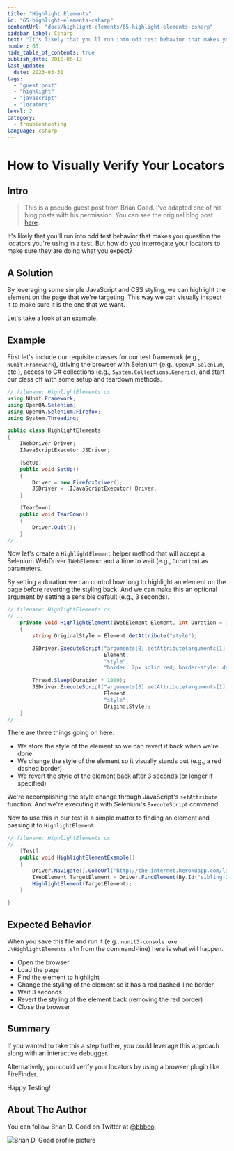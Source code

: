 ```yaml
---
title: "Highlight Elements"
id: "65-highlight-elements-csharp"
contentUrl: "docs/highlight-elements/65-highlight-elements-csharp"
sidebar_label: Csharp
text: "It's likely that you'll run into odd test behavior that makes you question the locators you're using in a test. But how do you interrogate your locators to make sure they are doing what you expect?"
number: 65
hide_table_of_contents: true
publish_date: 2016-06-13
last_update:
  date: 2023-03-30
tags:
  - "guest post"
  - "highlight"
  - "javascript"
  - "locators"
level: 2
category:
  - troubleshooting
language: csharp
---
```


# How to Visually Verify Your Locators

## Intro

> This is a pseudo guest post from Brian Goad. I've adapted one of his blog posts with his permission. You can see the original blog post [here](http://swdandruby.wordpress.com/2013/07/19/did-i-select-the-right-element/).

It's likely that you'll run into odd test behavior that makes you question the locators you're using in a test. But how do you interrogate your locators to make sure they are doing what you expect?

## A Solution

By leveraging some simple JavaScript and CSS styling, we can highlight the element on the page that we're targeting. This way we can visually inspect it to make sure it is the one that we want.

Let's take a look at an example.

## Example

First let's include our requisite classes for our test framework (e.g., `NUnit.Framework`), driving the browser with Selenium (e.g., `OpenQA.Selenium`, etc.), access to C# collections (e.g., `System.Collections.Generic`), and start our class off with some setup and teardown methods.

```csharp
// filename: HighlightElements.cs
using NUnit.Framework;
using OpenQA.Selenium;
using OpenQA.Selenium.Firefox;
using System.Threading;

public class HighlightElements
{
    IWebDriver Driver;
    IJavaScriptExecutor JSDriver;

    [SetUp]
    public void SetUp()
    {
        Driver = new FirefoxDriver();
        JSDriver = (IJavaScriptExecutor) Driver;
    }

    [TearDown]
    public void TearDown()
    {
        Driver.Quit();
    }
// ...
```

Now let's create a `HighlightElement` helper method that will accept a Selenium WebDriver `IWebElement` and a time to wait (e.g., `Duration`) as parameters.

By setting a duration we can control how long to highlight an element on the page before reverting the styling back. And we can make this an optional argument by setting a sensible default (e.g., 3 seconds).

```csharp
// filename: HighlightElements.cs
// ...
    private void HighlightElement(IWebElement Element, int Duration = 3)
    {
        string OriginalStyle = Element.GetAttribute("style");

        JSDriver.ExecuteScript("arguments[0].setAttribute(arguments[1], arguments[2])",
                               Element,
                               "style",
                               "border: 2px solid red; border-style: dashed;");

        Thread.Sleep(Duration * 1000);
        JSDriver.ExecuteScript("arguments[0].setAttribute(arguments[1], arguments[2])",
                               Element,
                               "style",
                               OriginalStyle);
    }
// ...
```

There are three things going on here.

- We store the style of the element so we can revert it back when we're done
- We change the style of the element so it visually stands out (e.g., a red dashed border)
- We revert the style of the element back after 3 seconds (or longer if specified)

We're accomplishing the style change through JavaScript's `setAttribute` function. And we're executing it with Selenium's `ExecuteScript` command.

Now to use this in our test is a simple matter to finding an element and passing it to `HighlightElement`.

```csharp
// filename: HighlightElements.cs
// ...
    [Test]
    public void HighlightElementExample()
    {
        Driver.Navigate().GoToUrl("http://the-internet.herokuapp.com/large");
        IWebElement TargetElement = Driver.FindElement(By.Id("sibling-2.3"));
        HighlightElement(TargetElement);
    }

}
```

## Expected Behavior

When you save this file and run it (e.g., `nunit3-console.exe .\HighlightElements.sln` from the command-line) here is what will happen.

- Open the browser
- Load the page
- Find the element to highlight
- Change the styling of the element so it has a red dashed-line border
- Wait 3 seconds
- Revert the styling of the element back (removing the red border)
- Close the browser

## Summary

If you wanted to take this a step further, you could leverage this approach along with an interactive debugger.

Alternatively, you could verify your locators by using a browser plugin like FireFinder.

Happy Testing!

## About The Author

You can follow Brian D. Goad on Twitter at [@bbbco](https://twitter.com/bbbco).

![Brian D. Goad profile picture](/img/authors/brian-goad.jpeg#author-img 'a title')

